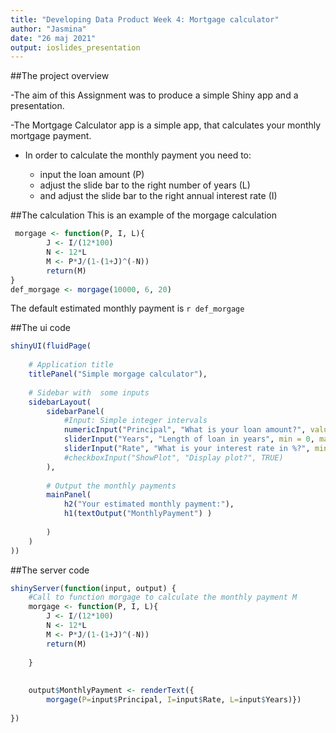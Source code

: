 ```yaml
---
title: "Developing Data Product Week 4: Mortgage calculator"
author: "Jasmina"
date: "26 maj 2021"
output: ioslides_presentation
---
```


##The project overview

-The aim of this Assignment was to produce a simple Shiny app and a presentation.

-The Mortgage Calculator app is a simple app, that calculates your monthly mortgage payment.

- In order to calculate the monthly payment you need to:

    - input the loan amount (P)
    - adjust the slide bar to the right number of years (L)
    - and adjust the slide bar to the right annual interest rate (I)

##The calculation 
This is an example of the morgage calculation
```r
 morgage <- function(P, I, L){
        J <- I/(12*100)
        N <- 12*L
        M <- P*J/(1-(1+J)^(-N))
        return(M)
}
def_morgage <- morgage(10000, 6, 20)
```
The default estimated monthly payment is `r def_morgage`

##The ui code 
```r
shinyUI(fluidPage(
    
    # Application title
    titlePanel("Simple morgage calculator"),
    
    # Sidebar with  some inputs 
    sidebarLayout(
        sidebarPanel(
            #Input: Simple integer intervals
            numericInput("Principal", "What is your loan amount?", value = 10000),
            sliderInput("Years", "Length of loan in years", min = 0, max = 30, step = 1, value=20),
            sliderInput("Rate", "What is your interest rate in %?", min= 0, max = 50, step = 0.01, value = 6)
            #checkboxInput("ShowPlot", "Display plot?", TRUE)
        ),
        
        # Output the monthly payments 
        mainPanel(
            h2("Your estimated monthly payment:"),
            h1(textOutput("MonthlyPayment") )
            
        )
    )
))
```

##The server code
```r
shinyServer(function(input, output) {
    #Call to function morgage to calculate the monthly payment M   
    morgage <- function(P, I, L){
        J <- I/(12*100)
        N <- 12*L
        M <- P*J/(1-(1+J)^(-N))
        return(M)
        
    }
    
    
    output$MonthlyPayment <- renderText({ 
        morgage(P=input$Principal, I=input$Rate, L=input$Years)})
    
})
```